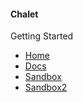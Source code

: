 #### Chalet

Getting Started

* [Home](/)
* [Docs](/docs)
* [Sandbox](/docs/sandbox)
* [Sandbox2](/docs/sandbox2)


<ThemeToggle />
